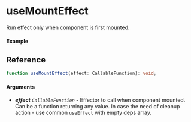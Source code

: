 
<Meta title="Lifecycle/useMountEffect" component={Example} />

# useMountEffect

Run effect only when component is first mounted.

#### Example

<Canvas>
  <Story story={Example} />
</Canvas>

## Reference

```ts
function useMountEffect(effect: CallableFunction): void;
```

#### Arguments

- _**effect**_ _`CallableFunction`_ - Effector to call when component mounted. Can be a function returning any value.
  In case the need of cleanup action - use common `useEffect` with empty deps array.
